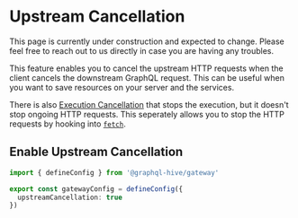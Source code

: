 
# Upstream Cancellation

<Callout>
  This page is currently under construction and expected to change. Please feel free to reach out to
  us directly in case you are having any troubles.
</Callout>

This feature enables you to cancel the upstream HTTP requests when the client cancels the downstream
GraphQL request. This can be useful when you want to save resources on your server and the services.

There is also [Execution Cancellation](/v1/serve/features/performance/execution-cancellation) that
stops the execution, but it doesn't stop ongoing HTTP requests. This seperately allows you to stop
the HTTP requests by hooking into
[`fetch`](https://developer.mozilla.org/en-US/docs/Web/API/Fetch_API).

## Enable Upstream Cancellation

```ts filename="gateway.config.ts"
import { defineConfig } from '@graphql-hive/gateway'

export const gatewayConfig = defineConfig({
  upstreamCancellation: true
})
```
